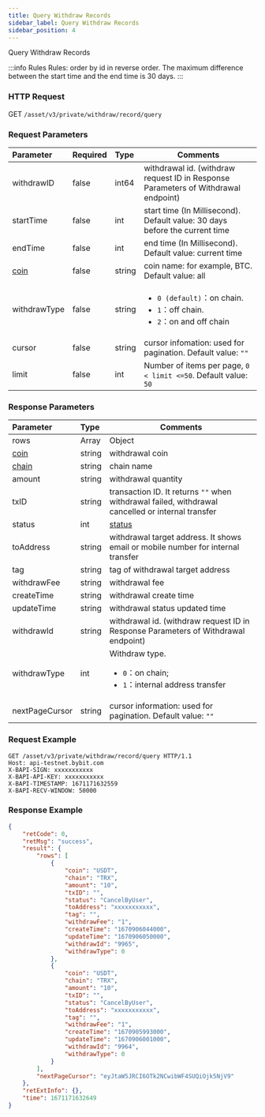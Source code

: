 ```yaml
---
title: Query Withdraw Records
sidebar_label: Query Withdraw Records
sidebar_position: 4
---
```

Query Withdraw Records

:::info Rules
Rules: order by id in reverse order. The maximum difference between the start time and the end time is 30 days.
:::

### HTTP Request
GET `/asset/v3/private/withdraw/record/query`

### Request Parameters
| Parameter | Required | Type | Comments|
|:----- |:-------|:-----|------ |
|withdrawID |false |int64 |withdrawal id. (withdraw request ID in Response Parameters of Withdrawal endpoint) |
|startTime |false |int |start time (In Millisecond). Default value: 30 days before the current time |
|endTime |false |int |end time (In Millisecond). Default value: current time |
|[coin](../enum#coin) |false |string |coin name: for example, BTC. Default value: all |
|withdrawType |false |string |<ul><li>`0 (default)`：on chain.</li> <li>`1`：off chain.</li><li> `2`：on and off chain</li></ul>|
|cursor |false |string |cursor infomation: used for pagination. Default value: `""` |
|limit |false |int |Number of items per page, `0 < limit <=50`. Default value: `50` |

### Response Parameters
| Parameter | Type | Comments|
|:----- |:-----|----- |
|rows|Array|Object|
|[coin](../enum#coin)|string |withdrawal coin |
|[chain](../enum#chain)|string|chain name|
|amount|string|withdrawal quantity|
|txID|string|transaction ID. It returns `""` when withdrawal failed, withdrawal cancelled or internal transfer|
|status|int|[status](../enum#withdrawStatus)|
|toAddress|string|withdrawal target address. It shows email or mobile number for internal transfer|
|tag|string|tag of withdrawal target address|
|withdrawFee|string|withdrawal fee|
|createTime|string|withdrawal create time|
|updateTime|string|withdrawal status updated time|
|withdrawId|string|withdrawal id. (withdraw request ID in Response Parameters of Withdrawal endpoint)|
|withdrawType|int|Withdraw type. <ul><li>`0`：on chain;</li> <li>`1`：internal address transfer</li></ul>|
|nextPageCursor|string|cursor information: used for pagination. Default value: `""`|

### Request Example

<Tabs>
<TabItem value="console" label="Console">

```http
GET /asset/v3/private/withdraw/record/query HTTP/1.1
Host: api-testnet.bybit.com
X-BAPI-SIGN: xxxxxxxxxxx
X-BAPI-API-KEY: xxxxxxxxxxx
X-BAPI-TIMESTAMP: 1671171632559
X-BAPI-RECV-WINDOW: 50000
```

</TabItem>
</Tabs>

### Response Example

<Tabs>
<TabItem value="js linear" label="assets">

```json
{
    "retCode": 0,
    "retMsg": "success",
    "result": {
        "rows": [
            {
                "coin": "USDT",
                "chain": "TRX",
                "amount": "10",
                "txID": "",
                "status": "CancelByUser",
                "toAddress": "xxxxxxxxxxx",
                "tag": "",
                "withdrawFee": "1",
                "createTime": "1670906044000",
                "updateTime": "1670906050000",
                "withdrawId": "9965",
                "withdrawType": 0
            },
            {
                "coin": "USDT",
                "chain": "TRX",
                "amount": "10",
                "txID": "",
                "status": "CancelByUser",
                "toAddress": "xxxxxxxxxxx",
                "tag": "",
                "withdrawFee": "1",
                "createTime": "1670905993000",
                "updateTime": "1670906001000",
                "withdrawId": "9964",
                "withdrawType": 0
            }
        ],
        "nextPageCursor": "eyJtaW5JRCI6OTk2NCwibWF4SUQiOjk5NjV9"
    },
    "retExtInfo": {},
    "time": 1671171632649
}
```
</TabItem>
</Tabs>